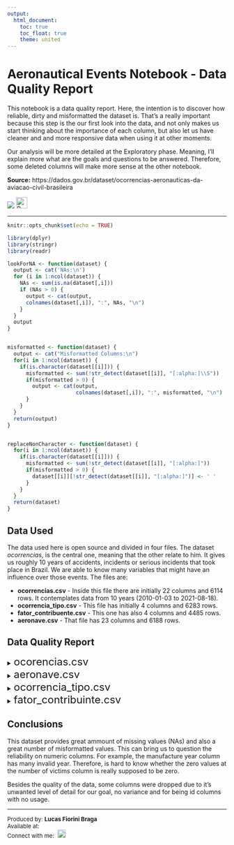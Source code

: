 ```yaml
---
output:
  html_document:
    toc: true
    toc_float: true
    theme: united
---
```


# Aeronautical Events Notebook - Data Quality Report

This notebook is a data quality report. Here, the intention is to discover how reliable, dirty and misformatted the dataset is.
That's a really important because this step is the our first look into the data, and not only makes us start thinking about the importance of each column, but also let us have cleaner and and more responsive data when using it at other moments.

Our analysis will be more detailed at the Exploratory phase. Meaning, I'll explain more what are the goals and questions to be answered. Therefore, some deleted columns will make more sense at the other notebook.
 
**Source:** https://dados.gov.br/dataset/ocorrencias-aeronauticas-da-aviacao-civil-brasileira

![](https://img.shields.io/badge/open-data-blue)
<img alt="R" width="26px" src="https://raw.githubusercontent.com/github/explore/80688e429a7d4ef2fca1e82350fe8e3517d3494d/topics/r/r.png" />

---

```r
knitr::opts_chunk$set(echo = TRUE)
```

<!--************************************************-->

```r
library(dplyr)
library(stringr)
library(readr)
```

```r
lookForNA <- function(dataset) {
  output <- cat('NAs:\n')
  for (i in 1:ncol(dataset)) {
    NAs <- sum(is.na(dataset[,i]))
    if (NAs > 0) {
      output <- cat(output,
      colnames(dataset[,i]), ":", NAs, "\n")
    }
  }
  output
}


misformatted <- function(dataset) {
  output <- cat("Misformatted Columns:\n")
  for(i in 1:ncol(dataset)) {
    if(is.character(dataset[[i]])) {
      misformatted <- sum(!str_detect(dataset[[i]], "[:alpha:]\\S"))
      if(misformatted > 0) {
        output <- cat(output,
                      colnames(dataset[,i]), ":", misformatted, "\n")
      }
    }
  }
  return(output)
}


replaceNonCharacter <- function(dataset) {
  for(i in 1:ncol(dataset)) {
    if(is.character(dataset[[i]])) {
      misformatted <- sum(!str_detect(dataset[[i]], "[:alpha:]"))
      if(misformatted > 0) {
        dataset[[i]][!str_detect(dataset[[i]], "[:alpha:]")] <- ' '
      }
    }
  }
  return(dataset)
}


```


## Data Used
The data used here is open source and divided in four files. The dataset *ocorrencias*, is the central one, meaning that the other relate to him. It gives us roughly $10$ years of accidents, incidents or serious incidents that took place in Brazil. We are able to know many variables that might have an influence over those events.
The files are:

* **ocorrencias.csv** - Inside this file there are initially $22$ columns and $6114$ rows. It contemplates data from $10$ years (2010-01-03 to 2021-08-18).
* **ocorrencia_tipo.csv** - This file has initially $4$ columns and $6283$ rows. 
* **fator_contribuente.csv** - This one has also $4$ columns and $4485$ rows.
* **aeronave.csv** - That file has $23$ columns and $6188$ rows.


## Data Quality Report
<details>
<summary><font size="+2">ocorencias.csv</font></summary>

<details>
<summary><strong>Data importation and heavy cleaning</strong></summary>

Here, some columns were dropped because they are not useful to our analysis at the level of information we are exploring.

* $11$ Removed - codigo_ocorrencia, codigo_ocorrencia4, ocorrencia_pais,ocorrencia_aerodromo, investigacao_aeronave_liberada, investigacao_status, divulgacao_relatorio_numero, divulgacao_relatorio_publicado, divulgacao_dia_publicacao, total_recomendacoes, total_aeronaves_envolvidas        
    * Some of them were removed due to zero variance 

```r
ocorrencia <- read_delim("C:/Users/LucasBraga/Downloads/ocorrencia.csv", 
    ";", escape_double = FALSE, trim_ws = TRUE)

ocorrencia <- ocorrencia[-c(1,5,11,12,15:21)]
```
</details>
<!-- Importation n cleaning -->

<details>
<summary><strong>Missing Data</strong></summary>
I programmed a function to go through every column checking if there are any NULLs or NAs, and here's what I got: 
```r
result <- lookForNA(ocorrencia)
```
Here is possible to see that are $1561$ NA values for the column latitude/longitude and $1$ for hour.

To solve that problem, let's apply a substitution of it by 0, as we have numerical values for this type of information.

```r
ocorrencia$ocorrencia_latitude[is.na(ocorrencia$ocorrencia_latitude)] <- '0'
ocorrencia$ocorrencia_longitude[is.na(ocorrencia$ocorrencia_longitude)] <- '0'

```

For the variable *ocorrencia_hora* there's an NA and we will leave it like that.
TODO

</details>
<!-- Missing Data -->


<details>
<summary><strong>Data Format and Typos</strong></summary>
After a quick look, the latitude and longitude seems to have multiple typos and formatting problems. Characters that does not represent latitudes, different formatting types and others. Therefore, I built a regex to filter the most acceptable lat/long format, the coordinates one (numbers instead of degrees). 

```r
sum(!str_detect(ocorrencia$ocorrencia_latitude, "^[-]?\\d+[.]\\d+$"))
```

<font size="1">
> Disclaimer: I know it is not the finest coordinates regex. Fell free to juice it up.

</font>


See? That regular expression caught a bunch values that are not formatted as valid coordinates. Let's see what are those cases:

```r
missformated <- unique(ocorrencia$ocorrencia_latitude[!str_detect(ocorrencia$ocorrencia_latitude, "^[-]?\\d+[.]\\d+$")])

print(missformated, max=10)
```

Here we see that some of the values are the NA values that were replaced to 0 and the other ones are those misformatted ones.

Now we treat them:

```r
ocorrencia$ocorrencia_latitude[!str_detect(ocorrencia$ocorrencia_latitude, "^[-]?\\d+[.]\\d+$")] <- 0
ocorrencia$ocorrencia_longitude[!str_detect(ocorrencia$ocorrencia_longitude, "^[-]?\\d+[.]\\d+$")] <- 0
```
Unfortunately, we end up with almost half of the latitudes. That is because there were many NA values and many misformatted ones.

Moving on, we guarantee that the two uppercase letters for the state (UF) variable is being respected.
The ones that misses the two letter pattern are overwritten by empty values. 
```r
ocorrencia$ocorrencia_uf[!str_detect(ocorrencia$ocorrencia_uf, "[A-Z]")] <- ''
```
 
Looking for the classification variable:
```r
unique(ocorrencia$ocorrencia_classificacao)
```
Great, no unexpected values.

</details>
<!-- Data Format and Typos -->

```r
write.csv(ocorrencia, "ocorrencias_clean.csv",row.names = FALSE)
```


</details>
<!-- ocorrencias.csv -->


<details>
<summary><font size="+2"> aeronave.csv </font></summary>

<details>
<summary><strong>Data importation and heavy cleaning</strong></summary>

Same as the previous one, some columns were dropped due to lack of importance for our future analysis.

* $11$ Removed - aeronave_matricula, aeronave_operador_categoria, aeronave_modelo, aeronave_tipo_icao, aeronave_pmd, aeronave_pmd_categoria, aeronave_assentos, aeronave_registro_categoria, aeronave_registro_segmento, aeronave_voo_origem, aeronave_voo_destino 

```r
aeronave <- read_delim("C:/Users/LucasBraga/Downloads/aeronave.csv", 
    ";", escape_double = FALSE, trim_ws = TRUE)

aeronave <- aeronave[-c(2,3,6,7,10,11,12,16,17,18,19)]
```
</details>
<!-- Importation n cleaning -->

<details>
<summary><strong>Missing Data</strong></summary>

```r
result <- lookForNA(aeronave)
```
Treating the data

```r
aeronave$aeronave_motor_tipo[is.na(aeronave$aeronave_motor_tipo)] <- ''
aeronave$aeronave_ano_fabricacao[is.na(aeronave$aeronave_ano_fabricacao)] <- 0
```

</details>
<!-- Missing data -->

<details>
<summary><strong>Data Format and Typos</strong></summary>

Let's check the formatation integrity for this dataset:

```r
result <- misformatted(aeronave)
```

Now we replace those misformatted rows:

```r
aeronave <- replaceNonCharacter(aeronave)
```

</details>
<!-- Data Format and Typos -->

```r
write.csv(aeronave, "aeronave_clean.csv",row.names = FALSE)
```

</details>
<!-- aeronave.csv -->


<details>
<summary><font size="+2">ocorrencia_tipo.csv</font></summary>

<details>
<summary><strong>Data importation and heavy cleaning</strong></summary>

Two columns were dropped because they were not useful to our analysis.

* $2$ Removed - ocorrencia_tipo_categoria, taxonomia_tipo_icao

```r
ocorrencia_tipo <- read_delim("C:/Users/LucasBraga/Downloads/ocorrencia_tipo.csv", 
    ";", escape_double = FALSE, trim_ws = TRUE)

ocorrencia_tipo <- ocorrencia_tipo[-c(3,4)]

```
</details>
<!--importation-->

<details>
<summary><strong>Missing Data</strong></summary>

```r
result <- lookForNA(ocorrencia_tipo)
```

Nothing to treat here.

</details>
<!-- Missing Data -->

<details>
<summary><strong>Data Format and Typos</strong></summary>
```r
result <- misformatted(ocorrencia_tipo)
```
Great, no more wrong data formats.

</details>

```r
write.csv(ocorrencia_tipo, "ocorrencias_tipo_clean.csv",row.names = FALSE)
```

</details> 
<!--Ocorrencia_tipo.csv-->



<details>
<summary><font size="+2">fator_contribuinte.csv</font></summary>
<details>
<summary><strong>Data importation and heavy cleaning</strong></summary>

* $2$ Removed - fator_nome, fator_condicionante

Here, those columns were removed due to the unwanted level of detail that they bring for us.

```r
fator_contribuinte <- read_delim("C:/Users/LucasBraga/Downloads/fator_contribuinte.csv", 
    ";", escape_double = FALSE, trim_ws = TRUE)
fator_contribuinte <- fator_contribuinte[-c(2,4)]
```

</details>
<!--importation-->

<details>
<summary><strong>Missing Data</strong></summary>
```r
result <- lookForNA(fator_contribuinte)
```
As we can see, no missing data here.
</details>
<!--Missing data-->


<details>
<summary><strong> Data Format and Typos </strong></summary>

```r
result <- misformatted(fator_contribuinte)
```

```r
unique(fator_contribuinte$fator_aspecto[!str_detect(fator_contribuinte$fator_aspecto, "[:alpha:]")])
```
Non compatible values for those columns, I'll change to blank value instead of removing the lines.

```r
fator_contribuinte$fator_aspecto[!str_detect(fator_contribuinte$fator_aspecto, "[:alpha:]")] <- ''
fator_contribuinte$fator_area[!str_detect(fator_contribuinte$fator_aspecto, "[:alpha:]")] <- ''

```

</details>
<!--Missing data-->

```r
write.csv(fator_contribuinte, "fator_contribuinte_clean.csv",row.names = FALSE)
```

</details>
<!--fator_contribuinte-->

## Conclusions

This dataset provides great ammount of missing values (NAs) and also a great number of misformatted values. This can bring us to question the reliability on numeric columns. For example, the manufacture year column has many invalid year. Therefore, is hard to know whether the zero values at the number of victims column is really supposed to be zero.

Besides the quality of the data, some columns were dropped due to it's unwanted level of detail for our goal, no variance and for being id columns with no usage.

---
<div style="text-align: left"> 
  <font size="2">
    Produced by: **Lucas Fiorini Braga**<br>
    Available at: <br>
    Connect with me:&nbsp; [<img alt="LinkedIn" width="19px"         src="https://cdn.jsdelivr.net/npm/simple-icons@v3/icons/linkedin.svg" />][linkedin]
  </font>
</div>
[linkedin]: https://www.linkedin.com/in/lucas-fiorini-braga-97b231186/?locale=en_US
